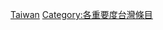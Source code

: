 {{catmore1|[[WikiProject:臺灣|WikiProject:臺灣]]}}
{{Articles by Importance|topic=臺灣|project=臺灣|format=toc}}
{{emptycat}}

[[Category:极高重要度条目‎|Taiwan]]
[[Category:各重要度台灣條目|Category:各重要度台灣條目]]